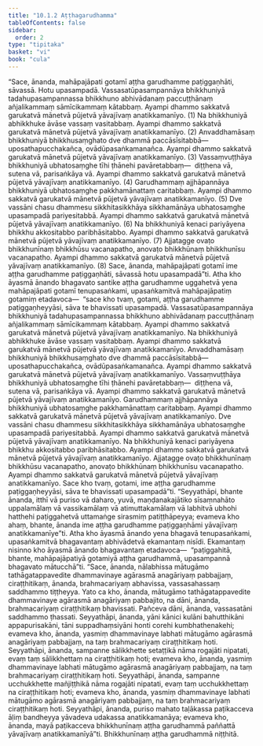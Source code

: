 ```yaml
---
title: "10.1.2 Aṭṭhagarudhamma"
tableOfContents: false
sidebar:
  order: 2
type: "tipitaka"
basket: "vi"
book: "cula"
---
```



<DynamicBreadcrumb />

<Division number="403" book="cula" bookNo="4" page="444">

<Paragraph number="1969" book="cula">
“Sace, ānanda, mahāpajāpati gotamī aṭṭha garudhamme paṭiggaṇhāti, sāvassā. Hotu upasampadā.
</Paragraph>

<Paragraph number="1970" book="cula">
Vassasatūpasampannāya bhikkhuniyā tadahupasampannassa bhikkhuno abhivādanaṃ paccuṭṭhānaṃ añjalikammaṃ sāmīcikammaṃ kātabbaṃ. Ayampi dhammo sakkatvā garukatvā mānetvā pūjetvā yāvajīvaṃ anatikkamanīyo. (1)
</Paragraph>

<Paragraph number="1971" book="cula">
Na bhikkhuniyā abhikkhuke āvāse vassaṃ vasitabbaṃ. Ayampi dhammo sakkatvā garukatvā mānetvā pūjetvā yāvajīvaṃ anatikkamanīyo. (2)
</Paragraph>

<Paragraph number="1972" book="cula">
Anvaddhamāsaṃ bhikkhuniyā bhikkhusaṃghato dve dhammā paccāsīsitabbā—  uposathapucchakañca, ovādūpasaṅkamanañca. Ayampi dhammo sakkatvā garukatvā mānetvā pūjetvā yāvajīvaṃ anatikkamanīyo. (3)
</Paragraph>

<Paragraph number="1973" book="cula">
Vassaṃvuṭṭhāya bhikkhuniyā ubhatosaṃghe tīhi ṭhānehi pavāretabbaṃ—  diṭṭhena vā, sutena vā, parisaṅkāya vā. Ayampi dhammo sakkatvā garukatvā mānetvā pūjetvā yāvajīvaṃ anatikkamanīyo. (4)
</Paragraph>

<Paragraph number="1974" book="cula">
Garudhammaṃ ajjhāpannāya bhikkhuniyā ubhatosaṃghe pakkhamānattaṃ caritabbaṃ. Ayampi dhammo sakkatvā garukatvā mānetvā pūjetvā yāvajīvaṃ anatikkamanīyo. (5)
</Paragraph>

<Paragraph number="1975" book="cula">
Dve vassāni chasu dhammesu sikkhitasikkhāya sikkhamānāya ubhatosaṃghe upasampadā pariyesitabbā. Ayampi dhammo sakkatvā garukatvā mānetvā pūjetvā yāvajīvaṃ anatikkamanīyo. (6)
</Paragraph>

<Paragraph number="1976" book="cula">
Na bhikkhuniyā kenaci pariyāyena bhikkhu akkositabbo paribhāsitabbo. Ayampi dhammo sakkatvā garukatvā mānetvā pūjetvā yāvajīvaṃ anatikkamanīyo. (7)
</Paragraph>

<Paragraph number="1977" book="cula">
Ajjatagge ovaṭo bhikkhunīnaṃ bhikkhūsu vacanapatho, anovaṭo bhikkhūnaṃ bhikkhunīsu vacanapatho. Ayampi dhammo sakkatvā garukatvā mānetvā pūjetvā yāvajīvaṃ anatikkamanīyo. (8)
</Paragraph>

<Paragraph number="1978" book="cula">
Sace, ānanda, mahāpajāpati gotamī ime aṭṭha garudhamme paṭiggaṇhāti, sāvassā hotu upasampadā”ti.
</Paragraph>

<Paragraph number="1979" book="cula">
Atha kho āyasmā ānando bhagavato santike aṭṭha garudhamme uggahetvā yena mahāpajāpati gotamī tenupasaṅkami, upasaṅkamitvā mahāpajāpatiṃ gotamiṃ etadavoca—  “sace kho tvaṃ, gotami, aṭṭha garudhamme paṭiggaṇheyyāsi, sāva te bhavissati upasampadā.
</Paragraph>

<Paragraph number="1980" book="cula">
Vassasatūpasampannāya bhikkhuniyā tadahupasampannassa bhikkhuno abhivādanaṃ paccuṭṭhānaṃ añjalikammaṃ sāmīcikammaṃ kātabbaṃ. Ayampi dhammo sakkatvā garukatvā mānetvā pūjetvā yāvajīvaṃ anatikkamanīyo.
</Paragraph>

<Paragraph number="1981" book="cula">
Na bhikkhuniyā abhikkhuke āvāse vassaṃ vasitabbaṃ. Ayampi dhammo sakkatvā garukatvā mānetvā pūjetvā yāvajīvaṃ anatikkamanīyo.
</Paragraph>

<Paragraph number="1982" book="cula">
Anvaddhamāsaṃ bhikkhuniyā bhikkhusaṃghato dve dhammā paccāsīsitabbā—  uposathapucchakañca, ovādūpasaṅkamanañca. Ayampi dhammo sakkatvā garukatvā mānetvā pūjetvā yāvajīvaṃ anatikkamanīyo.
</Paragraph>

<Paragraph number="1983" book="cula">
Vassaṃvuṭṭhāya bhikkhuniyā ubhatosaṃghe tīhi ṭhānehi pavāretabbaṃ—  diṭṭhena vā, sutena vā, parisaṅkāya vā. Ayampi dhammo sakkatvā garukatvā mānetvā pūjetvā yāvajīvaṃ anatikkamanīyo.
</Paragraph>

<Paragraph number="1984" book="cula">
Garudhammaṃ ajjhāpannāya bhikkhuniyā ubhatosaṃghe pakkhamānattaṃ caritabbaṃ. Ayampi dhammo sakkatvā garukatvā mānetvā pūjetvā yāvajīvaṃ anatikkamanīyo.
</Paragraph>

<Paragraph number="1985" book="cula">
Dve vassāni chasu dhammesu sikkhitasikkhāya sikkhamānāya ubhatosaṃghe upasampadā pariyesitabbā. Ayampi dhammo sakkatvā garukatvā mānetvā pūjetvā yāvajīvaṃ anatikkamanīyo.
</Paragraph>

<Paragraph number="1986" book="cula">
Na bhikkhuniyā kenaci pariyāyena bhikkhu akkositabbo paribhāsitabbo. Ayampi dhammo sakkatvā garukatvā mānetvā pūjetvā yāvajīvaṃ anatikkamanīyo.
</Paragraph>

<Paragraph number="1987" book="cula">
Ajjatagge ovaṭo bhikkhunīnaṃ bhikkhūsu vacanapatho, anovaṭo bhikkhūnaṃ bhikkhunīsu vacanapatho. Ayampi dhammo sakkatvā garukatvā mānetvā pūjetvā yāvajīvaṃ anatikkamanīyo.
</Paragraph>

<Paragraph number="1988" book="cula">
Sace kho tvaṃ, gotami, ime aṭṭha garudhamme paṭiggaṇheyyāsi, sāva te bhavissati upasampadā”ti.
</Paragraph>

<Paragraph number="1989" book="cula">
“Seyyathāpi, bhante ānanda, itthī vā puriso vā daharo, yuvā, maṇḍanakajātiko sīsaṃnahāto uppalamālaṃ vā vassikamālaṃ vā atimuttakamālaṃ vā labhitvā ubhohi hatthehi paṭiggahetvā uttamaṅge sirasmiṃ patiṭṭhāpeyya; evameva kho ahaṃ, bhante, ānanda ime aṭṭha garudhamme paṭiggaṇhāmi yāvajīvaṃ anatikkamanīye”ti.
</Paragraph>

<Paragraph number="1990" book="cula">
Atha kho āyasmā ānando yena bhagavā tenupasaṅkami, upasaṅkamitvā bhagavantaṃ abhivādetvā ekamantaṃ nisīdi. Ekamantaṃ nisinno kho āyasmā ānando bhagavantaṃ etadavoca—  “paṭiggahitā, bhante, mahāpajāpatiyā gotamiyā aṭṭha garudhammā, upasampannā bhagavato mātucchā”ti.
</Paragraph>

<Paragraph number="1991" book="cula">
“Sace, ānanda, nālabhissa mātugāmo tathāgatappavedite dhammavinaye agārasmā anagāriyaṃ pabbajjaṃ, ciraṭṭhitikaṃ, ānanda, brahmacariyaṃ abhavissa, vassasahassaṃ saddhammo tiṭṭheyya. Yato ca kho, ānanda, mātugāmo tathāgatappavedite dhammavinaye agārasmā anagāriyaṃ pabbajito, na dāni, ānanda, brahmacariyaṃ ciraṭṭhitikaṃ bhavissati. Pañceva dāni, ānanda, vassasatāni saddhammo ṭhassati.
</Paragraph>

<Paragraph number="1992" book="cula">
Seyyathāpi, ānanda, yāni kānici kulāni bahutthikāni appapurisakāni, tāni suppadhaṃsiyāni honti corehi kumbhathenakehi; evameva kho, ānanda, yasmiṃ dhammavinaye labhati mātugāmo agārasmā anagāriyaṃ pabbajjaṃ, na taṃ brahmacariyaṃ ciraṭṭhitikaṃ hoti.
</Paragraph>

<Paragraph number="1993" book="cula">
Seyyathāpi, ānanda, sampanne sālikkhette setaṭṭikā nāma rogajāti nipatati, evaṃ taṃ sālikkhettaṃ na ciraṭṭhitikaṃ hoti; evameva kho, ānanda, yasmiṃ dhammavinaye labhati mātugāmo agārasmā anagāriyaṃ pabbajjaṃ, na taṃ brahmacariyaṃ ciraṭṭhitikaṃ hoti.
</Paragraph>

<Paragraph number="1994" book="cula">
Seyyathāpi, ānanda, sampanne ucchukkhette mañjiṭṭhikā nāma rogajāti nipatati, evaṃ taṃ ucchukkhettaṃ na ciraṭṭhitikaṃ hoti; evameva kho, ānanda, yasmiṃ dhammavinaye labhati mātugāmo agārasmā anagāriyaṃ pabbajjaṃ, na taṃ brahmacariyaṃ ciraṭṭhitikaṃ hoti.
</Paragraph>

<Paragraph number="1995" book="cula">
Seyyathāpi, ānanda, puriso mahato taḷākassa paṭikacceva āḷiṃ bandheyya yāvadeva udakassa anatikkamanāya; evameva kho, ānanda, mayā paṭikacceva bhikkhunīnaṃ aṭṭha garudhammā paññattā yāvajīvaṃ anatikkamanīyā”ti.

</Paragraph>
</Division>

<Paragraph number="1996" type="center" book="cula">
Bhikkhunīnaṃ aṭṭha garudhammā niṭṭhitā.
</Paragraph>